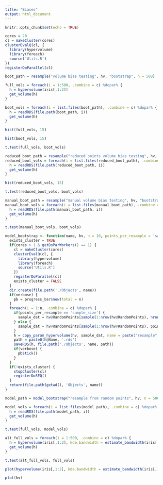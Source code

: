 ```yaml
---
title: "Biases"
output: html_document
---
```


```r
knitr::opts_chunk$set(echo = TRUE)
```

```r
cores = 20
cl = makeCluster(cores)
clusterEvalQ(cl, {
  library(hypervolume)
  library(foreach)
  source('Utils.R')
})
registerDoParallel(cl)
```

```r
boot_path = resample("volume bias testing", hv, "bootstrap", n = 500)
```

```r
full_vols = foreach(i = 1:500, .combine = c) %dopar% {
  h = hypervolume(iris[,1:2])
  get_volume(h)
}

boot_vols = foreach(i = list.files(boot_path), .combine = c) %dopar% {
  h = readRDS(file.path(boot_path, i))
  get_volume(h)
}
```
```r
hist(full_vols, 15)
```
```r
hist(boot_vols, 15)
```
```r
t.test(full_vols, boot_vols)
```
```r
reduced_boot_path = resample("reduced points volume bias testing", hv, "bootstrap", n = 500, points_per_resample = 100)
reduced_boot_vols = foreach(i = list.files(reduced_boot_path), .combine = c) %dopar% {
  h = readRDS(file.path(reduced_boot_path, i))
  get_volume(h)
}
```

```r
hist(reduced_boot_vols, 15)
```
```r
t.test(reduced_boot_vols, boot_vols)
```

```r
manual_boot_path = resample("manual volume bias testing", hv, "bootstrap", n = 500, points_per_resample = 150)
manual_boot_vols = foreach(i = list.files(manual_boot_path), .combine = c) %dopar% {
  h = readRDS(file.path(manual_boot_path, i))
  get_volume(h)
}
```
```r
t.test(manual_boot_vols, boot_vols)
```
```r
model_bootstrap <- function(name, hv, n = 10, points_per_resample = 'sample_size', cores = 1, verbose = TRUE) {
  exists_cluster = TRUE
  if(cores > 1 & getDoParWorkers() == 1) {
    cl = makeCluster(cores)
    clusterEvalQ(cl, {
      library(hypervolume)
      library(foreach)
      source('Utils.R')
    })
    registerDoParallel(cl)
    exists_cluster = FALSE
  }
  dir.create(file.path('./Objects', name))
  if(verbose) {
    pb = progress_bar$new(total = n)
  }
  foreach(i = 1:n, .combine = c) %dopar% {
    if(points_per_resample == 'sample_size') {
      sample_dat = hv@RandomPoints[sample(1:nrow(hv@RandomPoints), nrow(hv@Data), replace = TRUE),]
    } else {
      sample_dat = hv@RandomPoints[sample(1:nrow(hv@RandomPoints), points_per_resample, replace = TRUE),]
    }
    h = copy_param_hypervolume(hv, sample_dat, name = paste("resample", as.character(i)))
    path = paste0(h@Name, '.rds')
    saveRDS(h, file.path('./Objects', name, path))
    if(verbose) {
      pb$tick()
    }
  }
  if(!exists_cluster) {
    stopCluster(cl)
    registerDoSEQ()
  }
  return(file.path(getwd(), 'Objects', name))
}

```

```r
model_path = model_bootstrap("resample from random points", hv, n = 500)
```
```r
model_vols = foreach(i = list.files(model_path), .combine = c) %dopar% {
  h = readRDS(file.path(model_path, i))
  get_volume(h)
}
```

```r
t.test(full_vols, model_vols)
```
```r
alt_full_vols = foreach(i = 1:500, .combine = c) %dopar% {
  h = hypervolume(iris[,1:2], kde.bandwidth = estimate_bandwidth(iris[,1:2], "cross-validation"))
  get_volume(h)
}
```
```r
t.test(alt_full_vols, full_vols)
```
```r
plot(hypervolume(iris[,1:2], kde.bandwidth = estimate_bandwidth(iris[,1:2], "cross-validation")))
```
```r
plot(hv)
```

